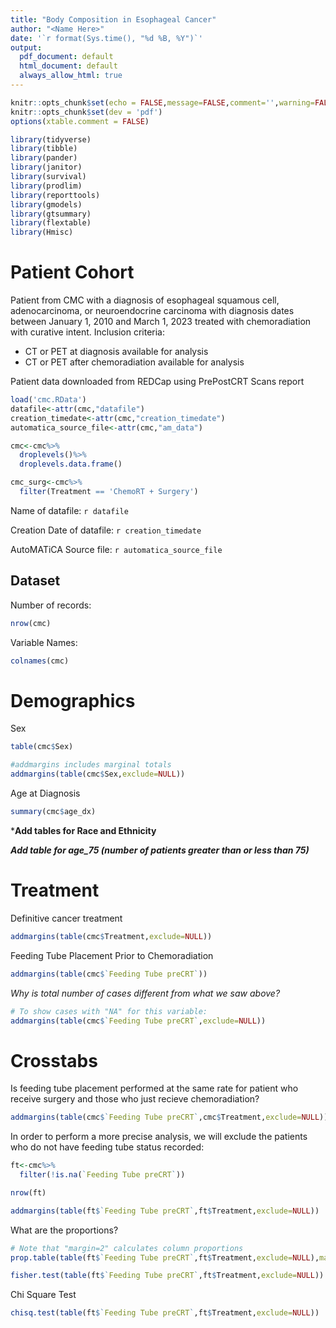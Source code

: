 ---
title: "Body Composition in Esophageal Cancer"
author: "<Name Here>"
date: '`r format(Sys.time(), "%d %B, %Y")`'
output:
  pdf_document: default
  html_document: default
  always_allow_html: true
---
<style type="text/css">
.main-container {
  max-width: 1200px!important;
  margin-left: auto;
  margin-right: auto;
}
</style>


```{r setup, include=FALSE}
knitr::opts_chunk$set(echo = FALSE,message=FALSE,comment='',warning=FALSE)
knitr::opts_chunk$set(dev = 'pdf')
options(xtable.comment = FALSE)

library(tidyverse)
library(tibble)
library(pander)
library(janitor)
library(survival)
library(prodlim)
library(reporttools)
library(gmodels)
library(gtsummary)
library(flextable)
library(Hmisc)
```

# Patient Cohort

Patient from CMC with a diagnosis of esophageal squamous cell, adenocarcinoma, or neuroendocrine carcinoma with diagnosis dates between January 1, 2010 and March 1, 2023 treated with chemoradiation with curative intent.  Inclusion criteria:

- CT or PET at diagnosis available for analysis
- CT or PET after chemoradiation available for analysis

Patient data downloaded from REDCap using PrePostCRT Scans report

```{r}
load('cmc.RData')
datafile<-attr(cmc,"datafile")
creation_timedate<-attr(cmc,"creation_timedate")
automatica_source_file<-attr(cmc,"am_data")

cmc<-cmc%>%
  droplevels()%>%
  droplevels.data.frame()

cmc_surg<-cmc%>%
  filter(Treatment == 'ChemoRT + Surgery')
```
Name of datafile: `r datafile`

Creation Date of datafile: `r creation_timedate`

AutoMATiCA Source file: `r automatica_source_file`

##  Dataset

Number of records:

```{r}
nrow(cmc)
```

Variable Names:

```{r}
colnames(cmc)
```

# Demographics

Sex
```{r}
table(cmc$Sex)

```

```{r}
#addmargins includes marginal totals
addmargins(table(cmc$Sex,exclude=NULL))

```

Age at Diagnosis

```{r}
summary(cmc$age_dx)
```


***Add tables for Race and Ethnicity**

***Add table for age_75 (number of patients greater than or less than 75)***

# Treatment

Definitive cancer treatment
```{r}

addmargins(table(cmc$Treatment,exclude=NULL))


```

Feeding Tube Placement Prior to Chemoradiation

```{r}

addmargins(table(cmc$`Feeding Tube preCRT`))

```

*Why is total number of cases different from what we saw above?*

```{r}
# To show cases with "NA" for this variable:
addmargins(table(cmc$`Feeding Tube preCRT`,exclude=NULL))

```

# Crosstabs

Is feeding tube placement performed at the same rate for patient who receive surgery and those who just recieve chemoradiation?

```{r}
addmargins(table(cmc$`Feeding Tube preCRT`,cmc$Treatment,exclude=NULL))

```
In order to perform a more precise analysis, we will exclude the patients who do not have feeding tube status recorded:

```{r}
ft<-cmc%>%
  filter(!is.na(`Feeding Tube preCRT`))

nrow(ft)

```
```{r}

addmargins(table(ft$`Feeding Tube preCRT`,ft$Treatment,exclude=NULL))
```


What are the proportions?

```{r}
# Note that "margin=2" calculates column proportions
prop.table(table(ft$`Feeding Tube preCRT`,ft$Treatment,exclude=NULL),margin=2)

```
```{r}

fisher.test(table(ft$`Feeding Tube preCRT`,ft$Treatment,exclude=NULL))

```

Chi Square Test

```{r}

chisq.test(table(ft$`Feeding Tube preCRT`,ft$Treatment,exclude=NULL))

```